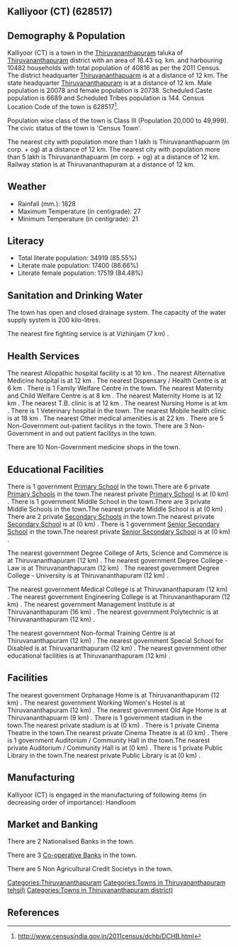 {{Infobox settlement
| name=Kalliyoor (CT)
| native_name=
| native_name_lang=
| other_name=
| nickname=
| settlement_type=Town
| image_skyline=
| image_alt=
| image_caption=
| pushpin_map=India Kerala
| pushpin_label_position=right
| pushpin_map_alt=
| pushpin_map_caption=Location in Kerala, India
| latd=
| latm=
| lats=
| latNS=
| longd=
| longm=
| longs=
| longEW=
| coordinates_display=inline,title
| subdivision_type=Country
| subdivision_name={{flag|India}}
| subdivision_type1=[[States and territories of India|State]]
| subdivision_name1=Kerala 
| subdivision_type2=[[List of districts of India|District]]
| subdivision_name2=Thiruvananthapuram
| subdivision_type3=Tahsil
| subdivision_name3=Thiruvananthapuram 
| website=
| established_title=<!-- Established -->
| established_date=
| founder=
| named_for=
| government_type=
| governing_body=
| unit_pref=Metric
| area_footnotes=
| area_rank=
| area_total_km2=16.43
| elevation_footnotes=
| elevation_m=
| population_total=40816
| population_as_of=2011
| population_rank=
| population_density_km2=2484
| population_demonym=
| population_footnotes=
| demographics_type1=Languages=
| demographics1_title1=Official=
| demographics1_info1=[[Malayalam language|Malayalam]]
| timezone1=[[Indian Standard Time|IST]]
| utc_offset1==+5:30
| postal_code_type=[[Postal Index Number|PIN]]
| postal_code=
| area_code_type=Telephone code
| area_code=
| registration_plate=
| blank1_name_sec1=Nearest city
| blank1_info_sec1=[[Thiruvananthapuarm (m corp. + og) ]]
| blank2_name_sec1=[[Human sex ratio|Sex ratio]]
| blank2_info_sec1=1032
| blank3_name_sec1=Literacy
| blank3_info_sec1=85.55%
| blank1_name_sec2=[[2011 Census of India|2011 census]] code
| blank1_info_sec2=628517
| footnotes=
}}

== Kalliyoor (CT) (628517) ==

== Demography & Population ==

Kalliyoor (CT) is a town in the [[Thiruvananthapuram ]] taluka of [[Thiruvananthapuram]] district with an area of 16.43 sq. km. and harbouring 10482 households with total population of 40816 as per the 2011 Census. The district headquarter [[Thiruvananthapuarm]] is at a distance of 12 km. The state headquarter [[Thiruvananthapuram]] is at a distance of 12 km. Male population is 20078 and female population is 20738. Scheduled Caste population is 6689 and Scheduled Tribes population is 144. Census Location Code of the town is 628517<ref>http://www.censusindia.gov.in/2011census/dchb/DCHB.html</ref>.

Population wise class of the town is Class III (Population 20,000 to 49,999).
The civic status of the town is 'Census Town'.

The nearest city with population more than 1 lakh is Thiruvananthapuarm (m corp. + og)  at a distance of 12 km. The nearest city with population more than 5 lakh is Thiruvananthapuarm (m corp. + og) at a distance of 12 km. Railway station is at Thiruvananthapuram at a distance of 12 km.


== Weather ==  
* Rainfall (mm.): 1828 
* Maximum Temperature (in centigrade): 27
* Minimum Temperature (in centigrade): 21


== Literacy ==  
* Total literate population: 34919 (85.55%)
* Literate male population: 17400 (86.66%)
* Literate female population: 17519 (84.48%)


== Sanitation and Drinking Water ==  
The town has open and closed drainage system.
The capacity of the water supply system is 200 kilo-litres.

The nearest fire fighting service is at Vizhinjam (7 km) .


== Health Services ==
The nearest Allopathic hospital facility is at 10 km .
The nearest Alternative Medicine hospital is at 12 km .
The nearest Dispensary / Health Centre is at 6 km .
There is 1 Family Welfare Centre in the town.
The nearest Maternity and Child Welfare Centre is at 8 km .
The nearest Maternity Home is at 12 km .
The nearest T.B. clinic is at 12 km .
The nearest Nursing Home is at  km .
There is 1 Veterinary hospital in the town.
The nearest Mobile health clinic is at 18 km .
The nearest Other medical amenities is at 22 km .
There are 5 Non-Government out-patient facilitys in the town.
There are 3 Non-Government in and out patient facilitys in the town.

There are 10 Non-Government medicine shops in the town.


== Educational Facilities ==
There is 1 government [[Primary School]] in the town.There are 6 private [[Primary School]]s in the town.The nearest private [[Primary School]] is at  (0 km) .
There is 1 government Middle School in the town.There are 3 private Middle Schools in the town.The nearest private Middle School is at  (0 km) .
There are 2 private [[Secondary School]]s in the town.The nearest private [[Secondary School]] is at  (0 km) .
There is 1 government [[Senior Secondary School]] in the town.The nearest private [[Senior Secondary School]] is at  (0 km) .
 
 
 
 
 
The nearest government Degree College of Arts, Science and Commerce is at Thiruvananthapuram (12 km) .
The nearest government Degree College - Law is at Thiruvananthapuram (12 km) .
The nearest government Degree College - University is at Thiruvananthapuram (12 km) .
 
The nearest government Medical College is at Thiruvananthapuram (12 km) .
The nearest government Engineering College is at Thiruvananthapuram (12 km) .
The nearest government Management Institute is at Thiruvananthapuram (16 km) .
The nearest government Polytechnic is at Thiruvananthapuram (12 km) .
 
The nearest government Non-formal Training Centre is at Thiruvananthapuram (12 km) .
The nearest government Special School for Disabled is at Thiruvananthapuram (12 km) .
The nearest government other educational facilities is at Thiruvananthapuram (12 km) .


== Facilities ==
The nearest government Orphanage Home is at Thiruvananthapuram (12 km) .
The nearest government Working Women's Hostel is at Thiruvananthapuram (12 km) .
The nearest government Old Age Home is at Thiruvananthapuarm (9 km) .
There is 1 government stadium in the town.The nearest private stadium is at  (0 km) .
There is 1 private Cinema Theatre in the town.The nearest private Cinema Theatre is at  (0 km) .
There is 1 government Auditorium / Community Hall in the town.The nearest private Auditorium / Community Hall is at  (0 km) .
There is 1 private Public Library in the town.The nearest private Public Library is at  (0 km) .


== Manufacturing ==
Kalliyoor (CT) is engaged in the manufacturing of following items (in decreasing order of importance): Handloom


== Market and Banking ==
There are 2 Nationalised Banks in the town.

There are 3 [[Co-operative Bank]]s in the town.

There are 5 Non Agricultural Credit Societys in the town.


[[Categories:Thiruvananthapuram]]
[[Categories:Towns in Thiruvananthapuram  tehsil)]]
[[Categories:Towns in Thiruvananthapuram district)]]


== References ==
{{Reflist}}


